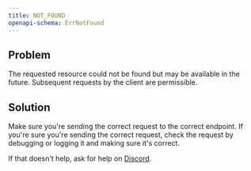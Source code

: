 ```yaml
---
title: NOT_FOUND
openapi-schema: ErrNotFound
---
```


## Problem

The requested resource could not be found but may be available in the future. Subsequent requests by the client are permissible.

## Solution

Make sure you're sending the correct request to the correct endpoint. If you're sure you're sending the correct request, check the request by debugging or logging it and making sure it's correct.

If that doesn't help, ask for help on [Discord](https://openstatus.dev/discord).